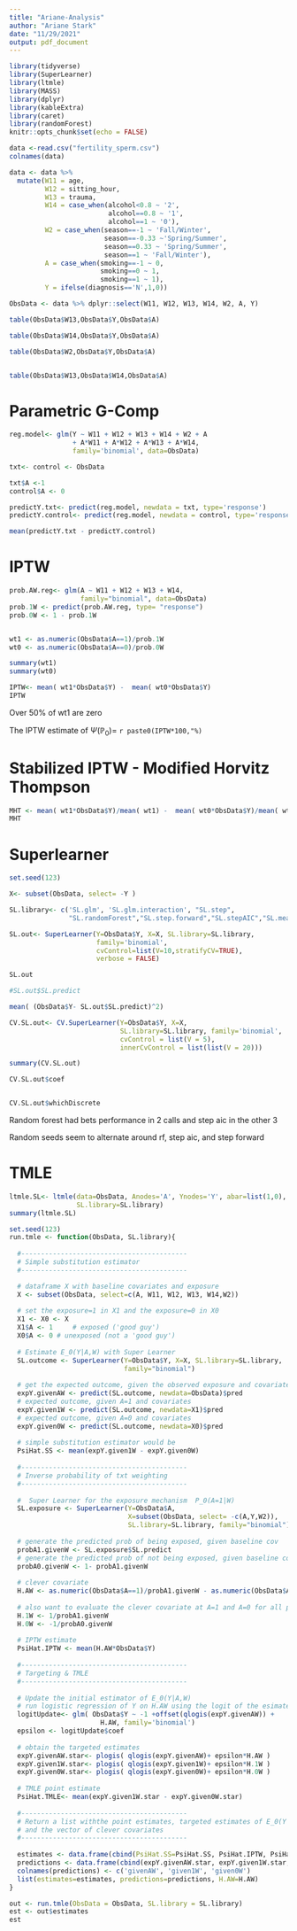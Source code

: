 ```yaml
---
title: "Ariane-Analysis"
author: "Ariane Stark"
date: "11/29/2021"
output: pdf_document
---
```


```r
library(tidyverse)
library(SuperLearner)
library(ltmle)
library(MASS)
library(dplyr)
library(kableExtra)
library(caret)
library(randomForest)
knitr::opts_chunk$set(echo = FALSE)
```


```r
data <-read.csv("fertility_sperm.csv")
colnames(data)

data <- data %>% 
  mutate(W11 = age,
         W12 = sitting_hour,
         W13 = trauma,
         W14 = case_when(alcohol<0.8 ~ '2',
                         alcohol==0.8 ~ '1',
                         alcohol==1 ~ '0'),
         W2 = case_when(season==-1 ~ 'Fall/Winter',
                        season==-0.33 ~'Spring/Summer',
                        season==0.33 ~ 'Spring/Summer',
                        season==1 ~ 'Fall/Winter'),
         A = case_when(smoking==-1 ~ 0,
                       smoking==0 ~ 1,
                       smoking==1 ~ 1),
         Y = ifelse(diagnosis=='N',1,0))

ObsData <- data %>% dplyr::select(W11, W12, W13, W14, W2, A, Y)
```


```r
table(ObsData$W13,ObsData$Y,ObsData$A)

table(ObsData$W14,ObsData$Y,ObsData$A)

table(ObsData$W2,ObsData$Y,ObsData$A)


table(ObsData$W13,ObsData$W14,ObsData$A)
```


# Parametric G-Comp

```r

reg.model<- glm(Y ~ W11 + W12 + W13 + W14 + W2 + A
                + A*W11 + A*W12 + A*W13 + A*W14, 
                family='binomial', data=ObsData)

txt<- control <- ObsData

txt$A <-1
control$A <- 0

predictY.txt<- predict(reg.model, newdata = txt, type='response')
predictY.control<- predict(reg.model, newdata = control, type='response')

mean(predictY.txt - predictY.control)


```




# IPTW
```r
prob.AW.reg<- glm(A ~ W11 + W12 + W13 + W14, 
                  family="binomial", data=ObsData)
prob.1W <- predict(prob.AW.reg, type= "response")
prob.0W <- 1 - prob.1W


wt1 <- as.numeric(ObsData$A==1)/prob.1W
wt0 <- as.numeric(ObsData$A==0)/prob.0W

summary(wt1)
summary(wt0)

IPTW<- mean( wt1*ObsData$Y) -  mean( wt0*ObsData$Y)
IPTW
```
Over 50% of wt1 are zero

The IPTW estimate of $\Psi(\mathbb{P}_0)=$ `r paste0(IPTW*100,"%)`


# Stabilized IPTW - Modified Horvitz Thompson

```r
MHT <- mean( wt1*ObsData$Y)/mean( wt1) -  mean( wt0*ObsData$Y)/mean( wt0)
MHT
```


# Superlearner

```r
set.seed(123)

X<- subset(ObsData, select= -Y )

SL.library<- c('SL.glm', 'SL.glm.interaction', "SL.step",
               "SL.randomForest","SL.step.forward","SL.stepAIC","SL.mean")

SL.out<- SuperLearner(Y=ObsData$Y, X=X, SL.library=SL.library,
                      family='binomial', 
                      cvControl=list(V=10,stratifyCV=TRUE),
                      verbose = FALSE)

SL.out

#SL.out$SL.predict

mean( (ObsData$Y- SL.out$SL.predict)^2)
```


```r
CV.SL.out<- CV.SuperLearner(Y=ObsData$Y, X=X, 
                            SL.library=SL.library, family='binomial',
                            cvControl = list(V = 5), 
                            innerCvControl = list(list(V = 20)))

summary(CV.SL.out)

CV.SL.out$coef


CV.SL.out$whichDiscrete
```
Random forest had bets performance in 2 calls and step aic in the other 3


Random seeds seem to alternate around rf, step aic, and step forward


# TMLE

```r
ltmle.SL<- ltmle(data=ObsData, Anodes='A', Ynodes='Y', abar=list(1,0),
                 SL.library=SL.library)
summary(ltmle.SL)

```
```r
set.seed(123)
run.tmle <- function(ObsData, SL.library){
  
  #------------------------------------------
  # Simple substitution estimator 
  #------------------------------------------

  # dataframe X with baseline covariates and exposure
  X <- subset(ObsData, select=c(A, W11, W12, W13, W14,W2))
  
  # set the exposure=1 in X1 and the exposure=0 in X0
  X1 <- X0 <- X
  X1$A <- 1 	# exposed ('good guy')
  X0$A <- 0	# unexposed (not a 'good guy')
  
  # Estimate E_0(Y|A,W) with Super Learner
  SL.outcome <- SuperLearner(Y=ObsData$Y, X=X, SL.library=SL.library, 
                             family="binomial")
  
  # get the expected outcome, given the observed exposure and covariates
  expY.givenAW <- predict(SL.outcome, newdata=ObsData)$pred
  # expected outcome, given A=1 and covariates 
  expY.given1W <- predict(SL.outcome, newdata=X1)$pred
  # expected outcome, given A=0 and covariates
  expY.given0W <- predict(SL.outcome, newdata=X0)$pred
  
  # simple substitution estimator would be 
  PsiHat.SS <- mean(expY.given1W - expY.given0W)
  
  #------------------------------------------
  # Inverse probability of txt weighting
  #------------------------------------------
  
  #  Super Learner for the exposure mechanism  P_0(A=1|W)
  SL.exposure <- SuperLearner(Y=ObsData$A, 
                              X=subset(ObsData, select= -c(A,Y,W2)),
                              SL.library=SL.library, family="binomial")
  
  # generate the predicted prob of being exposed, given baseline cov
  probA1.givenW <- SL.exposure$SL.predict
  # generate the predicted prob of not being exposed, given baseline cov
  probA0.givenW <- 1- probA1.givenW
  
  # clever covariate
  H.AW <- as.numeric(ObsData$A==1)/probA1.givenW - as.numeric(ObsData$A==0)/probA0.givenW
  
  # also want to evaluate the clever covariate at A=1 and A=0 for all participants
  H.1W <- 1/probA1.givenW
  H.0W <- -1/probA0.givenW
  
  # IPTW estimate
  PsiHat.IPTW <- mean(H.AW*ObsData$Y)
  
  #------------------------------------------
  # Targeting & TMLE
  #------------------------------------------
  
  # Update the initial estimator of E_0(Y|A,W)
  # run logistic regression of Y on H.AW using the logit of the esimates as offset
  logitUpdate<- glm( ObsData$Y ~ -1 +offset(qlogis(expY.givenAW)) + 
                       H.AW, family='binomial')
  epsilon <- logitUpdate$coef
  
  # obtain the targeted estimates
  expY.givenAW.star<- plogis( qlogis(expY.givenAW)+ epsilon*H.AW )  
  expY.given1W.star<- plogis( qlogis(expY.given1W)+ epsilon*H.1W )	
  expY.given0W.star<- plogis( qlogis(expY.given0W)+ epsilon*H.0W )
  
  # TMLE point estimate
  PsiHat.TMLE<- mean(expY.given1W.star - expY.given0W.star)
  
  #------------------------------------------
  # Return a list withthe point estimates, targeted estimates of E_0(Y|A,W), 
  # and the vector of clever covariates
  #------------------------------------------
  
  estimates <- data.frame(cbind(PsiHat.SS=PsiHat.SS, PsiHat.IPTW, PsiHat.TMLE))
  predictions <- data.frame(cbind(expY.givenAW.star, expY.given1W.star, expY.given0W.star))
  colnames(predictions) <- c('givenAW', 'given1W', 'given0W')
  list(estimates=estimates, predictions=predictions, H.AW=H.AW)
}
```


```r
out <- run.tmle(ObsData = ObsData, SL.library = SL.library)
est <- out$estimates
est

```


